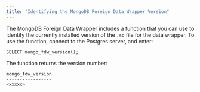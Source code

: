 ```yaml
---
title: "Identifying the MongoDB Foreign Data Wrapper Version"
---
```


<div id="identifying_data_adapter_version" class="registered_link"></div>


The MongoDB Foreign Data Wrapper includes a function that you can use to identify the currently installed version of the `.so` file for the data wrapper. To use the function, connect to the Postgres server, and enter:

``` text
SELECT mongo_fdw_version();
```

The function returns the version number:

``` text
mongo_fdw_version
-----------------
<xxxxx>
```
